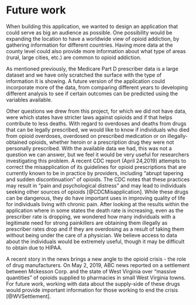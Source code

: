 # Future work

When building this application, we wanted to design an application that could serve as big an audience as possible. One possibility would be expanding the location to have a worldwide view of opioid addiction, by gathering information for different countries. Having more data at the county level could also provide more information about what type of areas (rural, large cities, etc.) are common to opioid addiction.

As mentioned previously, the Medicare Part D prescriber data is a large dataset and we have only scratched the surface with the type of information it is showing. A future version of the application could incorporate more of the data, from comparing different years to developing different analysis to see if certain outcomes can be predicted using the variables available.

Other questions we drew from this project, for which we did not have data, were which states have stricter laws against opioids and if that helps contribute to less deaths. With regard to overdoses and deaths from drugs that can be legally prescribed, we would like to know if individuals who died from opioid overdoses, overdosed on prescribed medication or on illegally-obtained opioids, whether heroin or a prescription drug they were not personally prescribed. With the available data we had, this was not a question we can answer, but we feel it would be very useful for researchers investigating this problem.  A recent CDC report (April 24,2019) attempts to correct the misapplication of its guidelines for opioid prescriptions that are currently known to be in practice by providers, including “abrupt tapering and sudden discontinuation” of opioids. The CDC notes that these practices may result in “pain and psychological distress” and may lead to individuals seeking other sources of opioids [@CDCMisapplication].  While these drugs can be dangerous, they do have important uses in improving quality of life for individuals living with chronic pain. After looking at the results within the application where in some states the death rate is increasing, even as the prescriber rate is dropping, we wondered how many individuals with a legitimate need for strong painkillers are obtaining them illegally as prescriber rates drop and if they are overdosing as a result of taking them without being under the care of a physician. We believe access to data about the individuals would be extremely useful, though it may be difficult to obtain due to HIPAA.

A recent story in the news brings a new angle to the opioid crisis - the role of drug manufacturers. On May 2, 2019, ABC news reported on a settlement between Mckesson Corp. and the state of West Virginia over “massive quantities” of opioids supplied to pharmacies in small West Virginia towns. For future work, working with data about the supply-side of these drugs would provide important information for those working to end the crisis [@WVSettlement].
